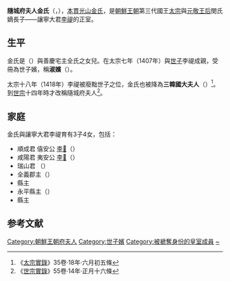 '''隨城府夫人金氏'''（{{lang-ko|'''수성부부인 김씨'''}}，{{bd|？||？|}}），[[本貫|本貫]][[光山金氏|光山金氏]]，是[[朝鮮王朝|朝鮮王朝]]第三代國王[[朝鮮太宗|太宗]]與[[元敬王后|元敬王后]]閔氏嫡長子——讓寧大君[[李禔_(李氏朝鲜)|李禔]]的正室。

==生平==
金氏是{{link-ko|金漢老|김한로 (1367년)}}（{{lang-ko|김한로}}）與善慶宅主全氏之女兒。在太宗七年（1407年）與[[世子|世子]]李禔成親，受冊為世子嬪，稱'''淑嬪'''（{{lang-ko|'''숙빈'''}}）。

太宗十八年（1418年）李禔被廢黜世子之位，金氏也被降為'''三韓國大夫人'''（{{lang-ko|'''삼한 국대부인'''}}）<ref>《[[李朝實錄|太宗實錄]]》35卷·18年·六月初五條</ref>。到[[朝鮮世宗|世宗]]十四年時才改稱隨城府夫人<ref>《[[李朝實錄|世宗實錄]]》55卷·14年·正月十六條</ref>。

==家庭==
金氏與讓寧大君李禔育有3子4女，包括：
*順成君 僖安公 [[李𧪚|李𧪚]]（{{lang-ko|순성군 희안공 이개}}）
*咸陽君 夷安公 [[李𧦞|李𧦞]]（{{lang-ko|함양군 이안공 이포}}）
*瑞山君 {{link-ko|李譓|서산군 (왕손)}}（{{lang-ko|서산군 이혜}}）
*全義郡主（{{lang-ko|영천군주}}）
*縣主
*永平縣主（{{lang-ko|영평현주}}）
*縣主

==参考文献==
{{reflist}}

[[Category:朝鮮王朝府夫人|Category:朝鮮王朝府夫人]]
[[Category:世子嬪|Category:世子嬪]]
[[Category:被褫奪身份的皇室成員|Category:被褫奪身份的皇室成員]]
[[Category:金姓|~]]